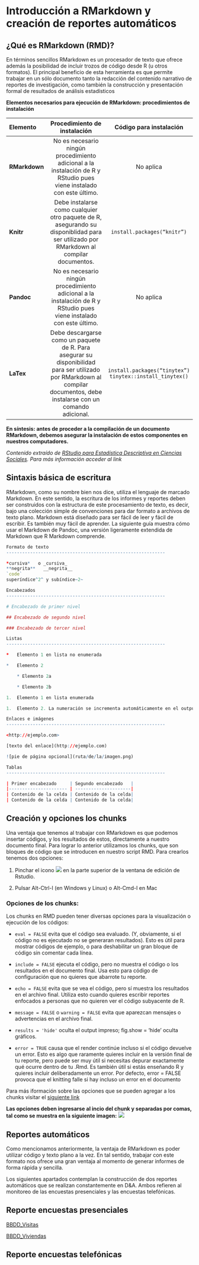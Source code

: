 # Introducción a RMarkdown y creación de reportes automáticos

## ¿Qué es RMarkdown (RMD)?

En términos sencillos RMarkdown es un procesador de texto que ofrece además la posibilidad de incluir trozos de código desde R (u otros formatos). El principal beneficio de esta herramienta es que permite trabajar en un sólo documento tanto la redacción del contenido narrativo de reportes de investigación, como también la construcción y presentación formal de resultados de análisis estadísticos

**Elementos necesarios para ejecución de RMarkdown: procedimientos de instalación**

| Elemento    |  Procedimiento de instalación | Código para instalación |
|:------------|:-----------------------------:|:-----------------------:|
|**RMarkdown**|No es necesario ningún procedimiento adicional a la instalación de R y RStudio pues viene instalado con este último. | No aplica |
|**Knitr**    |Debe instalarse como cualquier otro paquete de R, asegurando su disponiblidad para ser utilizado por RMarkdown al compilar documentos.| `install.packages(“knitr”)` |
|**Pandoc**   | No es necesario ningún procedimiento adicional a la instalación de R y RStudio pues viene instalado con este último. | No aplica |
|**LaTex**    | Debe descargarse como un paquete de R. Para asegurar su disponibilidad para ser utilizado por RMarkdown al compilar documentos, debe instalarse con un comando adicional. | `install.packages(“tinytex”)` `tinytex::install_tinytex()` |

**En síntesis: antes de proceder a la compilación de un documento RMarkdown, debemos asegurar la instalación de estos componentes en nuestros computadores.**

*Contenido extraído de [RStudio para Estadística Descriptiva en Ciencias Sociales](https://bookdown.org/gboccardo/manual-ED-UCH/). Para más información acceder al link*

## Sintaxis básica de escritura

RMarkdown, como su nombre bien nos dice, utiliza el lenguaje de marcado Markdown. En este sentido, la escritura de los informes y reportes deben ser construidos con la estructura de este procesamiento de texto, es decir, bajo una colección simple de convenciones para dar formato a archivos de texto plano. Markdown está diseñado para ser fácil de leer y fácil de escribir. Es también muy fácil de aprender. La siguiente guía muestra cómo usar el Markdown de Pandoc, una versión ligeramente extendida de Markdown que R Markdown comprende.

```r
Formato de texto
------------------------------------------------------------

*cursiva*   o _cursiva_
**negrita**   __negrita__
`code`
superíndice^2^ y subíndice~2~

Encabezados
------------------------------------------------------------

# Encabezado de primer nivel

## Encabezado de segundo nivel

### Encabezado de tercer nivel

Listas
------------------------------------------------------------

*   Elemento 1 en lista no enumerada

*   Elemento 2

    * Elemento 2a

    * Elemento 2b

1.  Elemento 1 en lista enumerada

1.  Elemento 2. La numeración se incrementa automáticamente en el output.

Enlaces e imágenes
------------------------------------------------------------

<http://ejemplo.com>

[texto del enlace](http://ejemplo.com)

![pie de página opcional](ruta/de/la/imagen.png)

Tablas 
------------------------------------------------------------

| Primer encabezado     | Segundo encabezado   |
|---------------------- | ---------------------|
| Contenido de la celda | Contenido de la celda|
| Contenido de la celda | Contenido de la celda|
```


## Creación y opciones los chunks

Una ventaja que tenemos al trabajar con RMarkdown es que podemos insertar códigos, y los resultados de estos, directamente a nuestro documento final. Para lograr lo anterior utilizamos los chunks, que son bloques de código que se introducen en nuestro script RMD. Para crearlos tenemos dos opciones:

1. Pinchar el icono ![](Imagenes/chunks.jpg) en la parte superior de la ventana de edición de Rstudio.

2. Pulsar Alt-Ctrl-I (en Windows y Linux) o Alt-Cmd-I en Mac


### Opciones de los chunks:

Los chunks en RMD pueden tener diversas opciones para la visualización o ejecución de los códigos:

* `eval = FALSE` evita que el código sea evaluado. (Y, obviamente, si el código no es ejecutado no se generaran resultados). Esto es útil para mostrar códigos de ejemplo, o para deshabilitar un gran bloque de código sin comentar cada línea.

* `include = FALSE` ejecuta el código, pero no muestra el código o los resultados en el documento final. Usa esto para código de configuración que no quieres que abarrote tu reporte.

* `echo = FALSE` evita que se vea el código, pero sí muestra los resultados en el archivo final. Utiliza esto cuando quieres escribir reportes enfocados a personas que no quieren ver el código subyacente de R.

* `message = FALSE` o `warning = FALSE` evita que aparezcan mensajes o advertencias en el archivo final.

* `results = 'hide'` oculta el output impreso; fig.show = 'hide' oculta gráficos.

* `error = TRUE` causa que el render continúe incluso si el código devuelve un error. Esto es algo que raramente quieres incluir en la versión final de tu reporte, pero puede ser muy útil si necesitas depurar exactamente qué ocurre dentro de tu .Rmd. Es también útil si estás enseñando R y quieres incluir deliberadamente un error. Por defecto, error = FALSE provoca que el knitting falle si hay incluso un error en el documento

Para más iformación sobre las opciones que se pueden agregar a los chunks visitar el [siguiente link](https://rmarkdown.rstudio.com/lesson-3.html)

**Las opciones deben ingresarse al incio del chunk y separadas por comas, tal como se muestra en la siguiente imagen:** ![](Imagenes/ops_chunks.jpg)


## Reportes automáticos

Como mencionamos anteriormente, la ventaja de RMarkdown es poder utilizar código y texto plano a la vez. En tal sentido, trabajar con este formato nos ofrece una gran ventaja al momento de generar informes de forma rápida y sencilla.

Los siguientes apartados contemplan la construcción de dos reportes automáticos que se realizan constantemente en D&A. Ambos refieren al monitoreo de las encuestas presenciales y las encuestas telefónicas.

## Reporte encuestas presenciales

[BBDD_Visitas](https://drive.google.com/file/d/172zEFjG-WReAKSEKIGi-he3vekjaoDnc/view?usp=sharing)

[BBDD_Viviendas](https://drive.google.com/file/d/17LEX0yD2vBO4cBViRYiQzjSrpQUKLIbK/view?usp=sharing)




















## Reporte encuestas telefónicas























